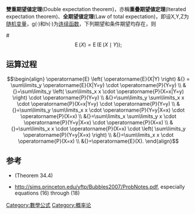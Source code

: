 {{NoteTA |G1=Math}}
'''雙重期望値定理'''(Double expectation theorem)，亦稱'''重疊期望値定理'''(Iterated expectation theorem)、'''全期望値定理'''(Law of total expectation)，即设X,Y,Z为[[随机变量|随机变量]]，g(·)和h(·)为[[连续函数|连续函数]]，下列期望和条件期望均存在，则
#:<math>\operatorname {E} (X) = \operatorname{E} ( \operatorname{E} ( X \mid Y));</math>

== 运算过程 ==
:<math>
\begin{align}
\operatorname{E} \left( \operatorname{E}(X|Y) \right) &{} = \sum\limits_y \operatorname{E}(X|Y=y) \cdot \operatorname{P}(Y=y) \\
&{}=\sum\limits_y \left( \sum\limits_x x \cdot \operatorname{P}(X=x|Y=y) \right) \cdot \operatorname{P}(Y=y) \\
&{}=\sum\limits_y \sum\limits_x x \cdot \operatorname{P}(X=x|Y=y) \cdot \operatorname{P}(Y=y) \\
&{}=\sum\limits_y \sum\limits_x x \cdot \operatorname{P}(Y=y|X=x) \cdot \operatorname{P}(X=x) \\
&{}=\sum\limits_x \sum\limits_y x \cdot \operatorname{P}(Y=y|X=x) \cdot \operatorname{P}(X=x) \\
&{}=\sum\limits_x x \cdot \operatorname{P}(X=x) \cdot \left( \sum\limits_y \operatorname{P}(Y=y|X=x) \right) \\
&{}=\sum\limits_x x \cdot \operatorname{P}(X=x) \\
&{}=\operatorname{E}(X).
\end{align}
</math>

== 参考 ==
*{{cite book | last=Billingsley | first=Patrick | title=Probability and measure | publisher=John Wiley & Sons, Inc | location=New York, NY | year=1995 | isbn=0-471-00710-2}} (Theorem 34.4)
*http://sims.princeton.edu/yftp/Bubbles2007/ProbNotes.pdf{{Wayback|url=http://sims.princeton.edu/yftp/Bubbles2007/ProbNotes.pdf |date=20110720030539 }}, especially equations (16) through (18)

[[Category:數學公式|Category:數學公式]]
[[Category:概率论|Category:概率论]]